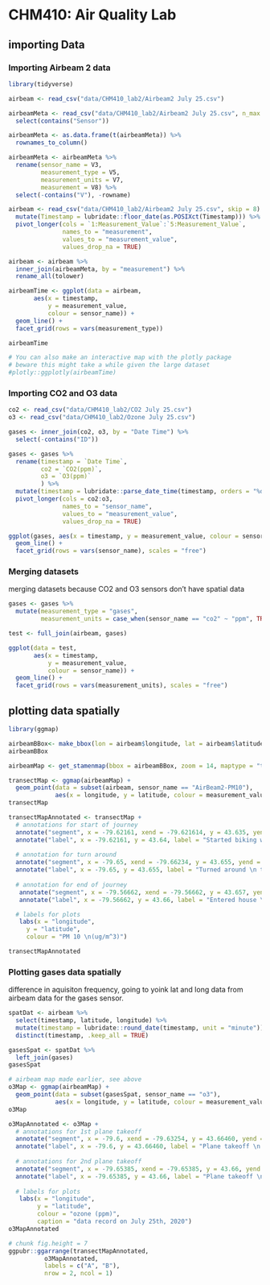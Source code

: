 # CHM410: Air Quality Lab

## importing Data


### Importing Airbeam 2 data



```r
library(tidyverse)
```

```r
airbeam <- read_csv("data/CHM410_lab2/Airbeam2 July 25.csv")
```

```r
airbeamMeta <- read_csv("data/CHM410_lab2/Airbeam2 July 25.csv", n_max = 8) %>%
  select(contains("Sensor")) 

airbeamMeta <- as.data.frame(t(airbeamMeta)) %>%
  rownames_to_column() 

airbeamMeta <- airbeamMeta %>%
  rename(sensor_name = V3,
         measurement_type = V5, 
         measurement_units = V7,
         measurement = V8) %>%
  select(-contains("V"), -rowname)


```

```r
airbeam <- read_csv("data/CHM410_lab2/Airbeam2 July 25.csv", skip = 8) %>%
  mutate(Timestamp = lubridate::floor_date(as.POSIXct(Timestamp))) %>%
  pivot_longer(cols = `1:Measurement_Value`:`5:Measurement_Value`, 
               names_to = "measurement",
               values_to = "measurement_value", 
               values_drop_na = TRUE) 

airbeam <- airbeam %>%
  inner_join(airbeamMeta, by = "measurement") %>%
  rename_all(tolower)
```

```r
airbeamTime <- ggplot(data = airbeam, 
       aes(x = timestamp, 
           y = measurement_value, 
           colour = sensor_name)) +
  geom_line() +
  facet_grid(rows = vars(measurement_type))

airbeamTime

# You can also make an interactive map with the plotly package
# beware this might take a while given the large dataset
#plotly::ggplotly(airbeamTime)

```


### Importing CO2 and O3 data

```r
co2 <- read_csv("data/CHM410_lab2/CO2 July 25.csv")
o3 <- read_csv("data/CHM410_lab2/Ozone July 25.csv")

gases <- inner_join(co2, o3, by = "Date Time") %>%
  select(-contains("ID")) 

gases <- gases %>%
  rename(timestamp = `Date Time`, 
         co2 = `CO2(ppm)`, 
         o3 = `O3(ppm)`
         ) %>% 
  mutate(timestamp = lubridate::parse_date_time(timestamp, orders = "%d-%b-%Y-%H-%M")) %>%
  pivot_longer(cols = co2:o3, 
               names_to = "sensor_name",
               values_to = "measurement_value", 
               values_drop_na = TRUE) 

ggplot(gases, aes(x = timestamp, y = measurement_value, colour = sensor_name)) +
  geom_line() +
  facet_grid(rows = vars(sensor_name), scales = "free")
```

### Merging datasets

merging datasets because CO2 and O3 sensors don't have spatial data

```r

gases <- gases %>%
  mutate(measurement_type = "gases", 
         measurement_units = case_when(sensor_name == "co2" ~ "ppm", TRUE ~ "ppb"))

```


```r

test <- full_join(airbeam, gases)

ggplot(data = test, 
       aes(x = timestamp, 
           y = measurement_value, 
           colour = sensor_name)) +
  geom_line() +
  facet_grid(rows = vars(measurement_units), scales = "free")


```


## plotting data spatially

```r
library(ggmap)

airbeamBBox<- make_bbox(lon = airbeam$longitude, lat = airbeam$latitude, f = 0.1)
airbeamBBox
```


```r

airbeamMap <- get_stamenmap(bbox = airbeamBBox, zoom = 14, maptype = "terrain", crop = FALSE)

transectMap <- ggmap(airbeamMap) +
  geom_point(data = subset(airbeam, sensor_name == "AirBeam2-PM10"),
             aes(x = longitude, y = latitude, colour = measurement_value)) 
transectMap


```

```r
   
transectMapAnnotated <- transectMap +  
  # annotations for start of journey
  annotate("segment", x = -79.62161, xend = -79.621614, y = 43.635, yend = 43.65395, size=1) +
  annotate("label", x = -79.62161, y = 43.64, label = "Started biking west \n at 11:00am", fill = "white") +
  
  # annotation for turn around
  annotate("segment", x = -79.65, xend = -79.66234, y = 43.655, yend = 43.66672, size=1) +
  annotate("label", x = -79.65, y = 43.655, label = "Turned around \n to head east \n at 11:35am", fill = "white") +
  
  # annotation for end of journey
   annotate("segment", x = -79.56662, xend = -79.56662, y = 43.657, yend = 43.63529, size=1) +
   annotate("label", x = -79.56662, y = 43.66, label = "Entered house \n at 12:50pm", fill = "white") +

  # labels for plots
   labs(x = "longitude", 
     y = "latitude", 
     colour = "PM 10 \n(ug/m^3)")

transectMapAnnotated

```

### Plotting gases data spatially

difference in aquisiton frequency, going to yoink lat and long data from airbeam data for the gases sensor. 

```r

spatDat <- airbeam %>%
  select(timestamp, latitude, longitude) %>%
  mutate(timestamp = lubridate::round_date(timestamp, unit = "minute")) %>%
  distinct(timestamp, .keep_all = TRUE)

gasesSpat <- spatDat %>%
  left_join(gases)
gasesSpat
```



```r
# airbeam map made earlier, see above
o3Map <- ggmap(airbeamMap) +
  geom_point(data = subset(gasesSpat, sensor_name == "o3"),
             aes(x = longitude, y = latitude, colour = measurement_value)) 
o3Map


```
```r
o3MapAnnotated <- o3Map +
  # annotations for 1st plane takeoff
  annotate("segment", x = -79.6, xend = -79.63254, y = 43.66460, yend = 43.66460, size=1) +
  annotate("label", x = -79.6, y = 43.66460, label = "Plane takeoff \n 11:17am", fill = "white") +
  
  # annotations for 2nd plane takeoff
  annotate("segment", x = -79.65385, xend = -79.65385, y = 43.66, yend = 43.67089, size=1) +
  annotate("label", x = -79.65385, y = 43.66, label = "Plane takeoff \n 11:40am", fill = "white") +
  
  # labels for plots
   labs(x = "longitude", 
        y = "latitude", 
        colour = "ozone (ppm)",
        caption = "data record on July 25th, 2020")
o3MapAnnotated
```

```r
# chunk fig.height = 7
ggpubr::ggarrange(transectMapAnnotated, 
          o3MapAnnotated,
          labels = c("A", "B"),
          nrow = 2, ncol = 1)

```


